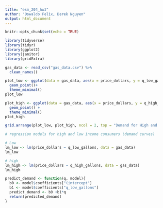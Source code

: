 ```yaml
---
title: "esm_204_hw3"
author: "Oswaldo Felix, Derek Nguyen"
output: html_document
---
```


```r
knitr::opts_chunk$set(echo = TRUE)
```

```r
library(tidyverse)
library(tidyr)
library(ggplot2)
library(janitor)
library(gridExtra)
```

```r
gas_data <- read_csv("gas_data.csv") %>% 
  clean_names()
```



```r
plot_low <- ggplot(data = gas_data, aes(x = price_dollars, y = q_low_gallons)) +
  geom_point()+
  theme_minimal()
plot_low

plot_high <- ggplot(data = gas_data, aes(x = price_dollars, y = q_high_gallons)) +
  geom_point() +
  theme_minimal()
plot_high

grid.arrange(plot_low, plot_high, ncol = 2, top = "Demand for High and Low Consumers")
```

```r
# regression models for high and low income consumers (demand curves)

# Low 
lm_low <- lm(price_dollars ~ q_low_gallons, data = gas_data)
lm_low

# high
lm_high <- lm(price_dollars ~ q_high_gallons, data = gas_data)
lm_high
```

```r
predict_demand <- function(q, model){
  b0 <- model$coefficients["(intercept"]
  b1 <- model$coefficients["q_low_gallons"]
  predict_demand <- b0 +b1*q
  return(predicted_demand)
}
```





















